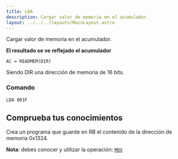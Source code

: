 ```yaml
---
title: LDA
description: Cargar valor de memoria en el acumulador.
layout: ../../../layouts/MainLayout.astro
---
```



Cargar valor de memoria en el acumulador.

**El resultado se ve reflejado el acumulador**

```
AC = READMEM(DIR)
```

Siendo DIR una dirección de memoria de 16 bits.

### Comando

```
LDA 001F
```

## Comprueba tus conocimientos

Crea un programa que guarde en RB el contenido de la dirección de memoria 0x1324.

**Nota**: debes conocer y utilizar la operación: [`MOV`](MOV)

<Solution title="Solución" sol="LDA 1324\nMOV AC, RB" />